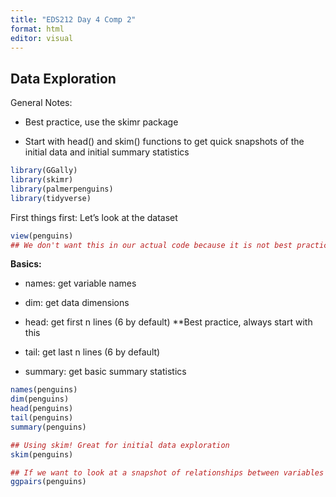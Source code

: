 ```yaml
---
title: "EDS212 Day 4 Comp 2"
format: html
editor: visual
---
```


## Data Exploration

General Notes:

-   Best practice, use the skimr package

-   Start with head() and skim() functions to get quick snapshots of the initial data and initial summary statistics

```r
library(GGally)
library(skimr)
library(palmerpenguins)
library(tidyverse)
```

First things first: Let's look at the dataset

```r
view(penguins)
## We don't want this in our actual code because it is not best practice. Use the function head to get a snapshot of the first n lines of the data!
```

**Basics:**

-   names: get variable names

-   dim: get data dimensions

-   head: get first n lines (6 by default) \*\*Best practice, always start with this

-   tail: get last n lines (6 by default)

-   summary: get basic summary statistics

```r
names(penguins)
dim(penguins)
head(penguins)
tail(penguins)
summary(penguins)
```

```r
## Using skim! Great for initial data exploration
skim(penguins)
```

```r
## If we want to look at a snapshot of relationships between variables with mini graphs, we can use the function ggpairs 
ggpairs(penguins)
```
